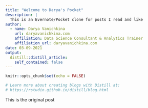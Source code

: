 ```yaml
---
title: "Welcome to Darya's Pocket"
description: |
  This is an Evernote/Pocket clone for posts I read and like
author:
  - name: Darya Vanichkina
    url: daryavanichkina.com
    affiliation: Data Science Consultant & Analytics Trainer
    affiliation_url: daryavanichkina.com
date: 03-09-2021
output:
  distill::distill_article:
    self_contained: false
---
```


```r
knitr::opts_chunk$set(echo = FALSE)

# Learn more about creating blogs with Distill at:
# https://rstudio.github.io/distill/blog.html

```
This is the original post


